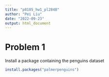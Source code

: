 ```yaml
---
title: "p8105_hw1_pl2848"
author: "Pei Liu"
date: "2022-09-23"
output: html_document
---
```


# Problem 1
Install a package containing the penguins dataset
```r
install.packages("palmerpenguins")
```

